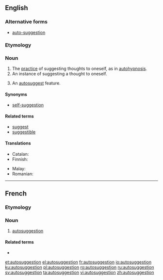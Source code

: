 {{also|auto-suggestion}}
==English==
{{wikipedia}}

===Alternative forms===
* [[auto-suggestion]]

===Etymology===
{{prefix|auto|suggestion|lang=en}}

===Noun===
{{en-noun}}

# The [[practice]] of suggesting thoughts to oneself, as in [[autohypnosis]].
# An instance of suggesting a thought to oneself.
# {{lb|en|computing|uncountable}} An [[autosuggest]] feature.

====Synonyms====
* [[self-suggestion]]

====Related terms====
* [[suggest]]
* [[suggestible]]

====Translations====
{{trans-top|suggesting thoughts to oneself}}
* Catalan: {{t|ca|autosuggestió|f}}
* Finnish: {{t|fi|itsesuggestio}}
{{trans-mid}}
* Malay: {{t|ms|saranan kendiri}}
* Romanian: {{t+|ro|autosugestie|f}}
{{trans-bottom}}

----

==French==

===Etymology===
{{prefix|auto|suggestion|lang=fr}}

===Noun===
{{fr-noun|f}}

# [[#English|autosuggestion]]

====Related terms====
* {{l|fr|autosuggestionner}}

[[et:autosuggestion]]
[[el:autosuggestion]]
[[fr:autosuggestion]]
[[io:autosuggestion]]
[[ku:autosuggestion]]
[[pl:autosuggestion]]
[[ro:autosuggestion]]
[[ru:autosuggestion]]
[[sv:autosuggestion]]
[[ta:autosuggestion]]
[[vi:autosuggestion]]
[[zh:autosuggestion]]